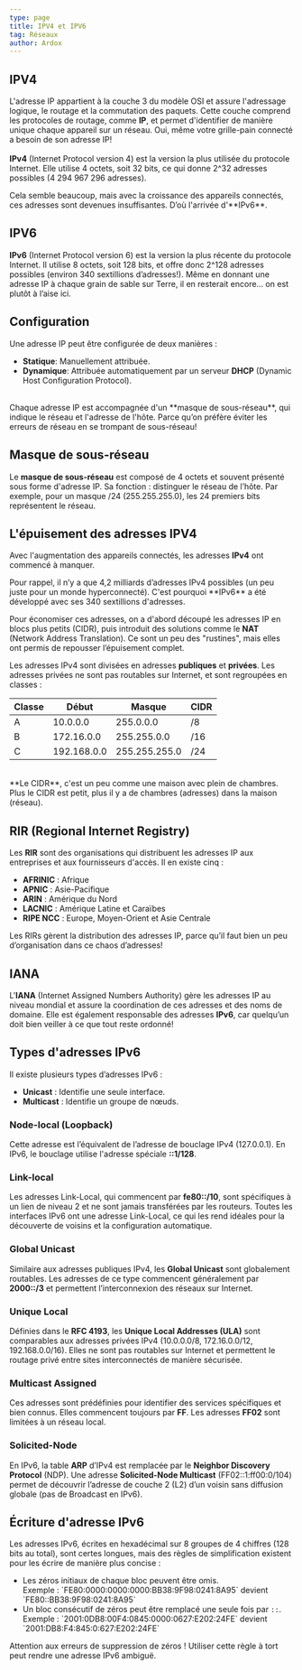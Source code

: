 ```yaml
---
type: page
title: IPV4 et IPV6
tag: Réseaux
author: Ardox
---
```


## IPV4
L'adresse IP appartient à la couche 3 du modèle OSI et assure l'adressage logique, le routage et la commutation des paquets. Cette couche comprend les protocoles de routage, comme **IP**, et permet d'identifier de manière unique chaque appareil sur un réseau. Oui, même votre grille-pain connecté a besoin de son adresse IP!  
<br />
**IPv4** (Internet Protocol version 4) est la version la plus utilisée du protocole Internet. Elle utilise 4 octets, soit 32 bits, ce qui donne 2^32 adresses possibles (4 294 967 296 adresses). 
<div class="p-4 font-mono border-l-2 border-primary bg-mbg my-6">
Cela semble beaucoup, mais avec la croissance des appareils connectés, ces adresses sont devenues insuffisantes. D’où l'arrivée d'**IPv6**.
</div>
<div className="seperator" />

## IPV6
**IPv6** (Internet Protocol version 6) est la version la plus récente du protocole Internet. Il utilise 8 octets, soit 128 bits, et offre donc 2^128 adresses possibles (environ 340 sextillions d’adresses!). Même en donnant une adresse IP à chaque grain de sable sur Terre, il en resterait encore... on est plutôt à l’aise ici.

<div className="seperator" />

## Configuration
Une adresse IP peut être configurée de deux manières :

- **Statique**: Manuellement attribuée.
- **Dynamique**: Attribuée automatiquement par un serveur **DHCP** (Dynamic Host Configuration Protocol).
<br />
Chaque adresse IP est accompagnée d'un **masque de sous-réseau**, qui indique le réseau et l'adresse de l'hôte. Parce qu’on préfère éviter les erreurs de réseau en se trompant de sous-réseau!

<div className="seperator" />

## Masque de sous-réseau
Le **masque de sous-réseau** est composé de 4 octets et souvent présenté sous forme d'adresse IP. Sa fonction : distinguer le réseau de l’hôte. Par exemple, pour un masque /24 (255.255.255.0), les 24 premiers bits représentent le réseau.

<div className="seperator" />

## L'épuisement des adresses IPV4
Avec l'augmentation des appareils connectés, les adresses **IPv4** ont commencé à manquer. 

<div class="p-4 font-mono border-l-2 border-primary bg-mbg my-6">
Pour rappel, il n’y a que 4,2 milliards d’adresses IPv4 possibles (un peu juste pour un monde hyperconnecté). C'est pourquoi **IPv6** a été développé avec ses 340 sextillions d'adresses.
</div>

Pour économiser ces adresses, on a d'abord découpé les adresses IP en blocs plus petits (CIDR), puis introduit des solutions comme le **NAT** (Network Address Translation). Ce sont un peu des "rustines", mais elles ont permis de repousser l’épuisement complet.

Les adresses IPv4 sont divisées en adresses **publiques** et **privées**. Les adresses privées ne sont pas routables sur Internet, et sont regroupées en classes :
  
| Classe | Début     | Masque         | CIDR |
|--------|-----------|----------------|------|
| A      | 10.0.0.0  | 255.0.0.0      | /8   |
| B      | 172.16.0.0| 255.255.0.0    | /16  |
| C      | 192.168.0.0| 255.255.255.0 | /24  |

<br />
<div class="p-4 font-mono border-l-2 border-primary bg-mbg my-6">
**Le CIDR**, c'est un peu comme une maison avec plein de chambres. Plus le CIDR est petit, plus il y a de chambres (adresses) dans la maison (réseau).
</div>

<div className="seperator" />

## RIR (Regional Internet Registry)
Les **RIR** sont des organisations qui distribuent les adresses IP aux entreprises et aux fournisseurs d'accès. Il en existe cinq :
  
- **AFRINIC** : Afrique
- **APNIC** : Asie-Pacifique
- **ARIN** : Amérique du Nord
- **LACNIC** : Amérique Latine et Caraïbes
- **RIPE NCC** : Europe, Moyen-Orient et Asie Centrale

Les RIRs gèrent la distribution des adresses IP, parce qu’il faut bien un peu d’organisation dans ce chaos d’adresses!

<div className="seperator" />

## IANA
L'**IANA** (Internet Assigned Numbers Authority) gère les adresses IP au niveau mondial et assure la coordination de ces adresses et des noms de domaine. Elle est également responsable des adresses **IPv6**, car quelqu’un doit bien veiller à ce que tout reste ordonné!

<div className="seperator" />

## Types d'adresses IPv6
Il existe plusieurs types d’adresses IPv6 :

- **Unicast** : Identifie une seule interface.
- **Multicast** : Identifie un groupe de nœuds.

<Diagram src="https://castr.com/blog/wp-content/uploads/2023/05/Unicast-vs-Multicast-vs-Broadcast-1-scaled.jpg" />

<div className="seperator" />

### Node-local (Loopback)
Cette adresse est l’équivalent de l’adresse de bouclage IPv4 (127.0.0.1). En IPv6, le bouclage utilise l'adresse spéciale **::1/128**.

### Link-local
Les adresses Link-Local, qui commencent par **fe80::/10**, sont spécifiques à un lien de niveau 2 et ne sont jamais transférées par les routeurs. Toutes les interfaces IPv6 ont une adresse Link-Local, ce qui les rend idéales pour la découverte de voisins et la configuration automatique.

### Global Unicast
Similaire aux adresses publiques IPv4, les **Global Unicast** sont globalement routables. Les adresses de ce type commencent généralement par **2000::/3** et permettent l’interconnexion des réseaux sur Internet.

### Unique Local
Définies dans le **RFC 4193**, les **Unique Local Addresses (ULA)** sont comparables aux adresses privées IPv4 (10.0.0.0/8, 172.16.0.0/12, 192.168.0.0/16). Elles ne sont pas routables sur Internet et permettent le routage privé entre sites interconnectés de manière sécurisée.

### Multicast Assigned
Ces adresses sont prédéfinies pour identifier des services spécifiques et bien connus. Elles commencent toujours par **FF**. Les adresses **FF02** sont limitées à un réseau local.

### Solicited-Node
En IPv6, la table **ARP** d’IPv4 est remplacée par le **Neighbor Discovery Protocol** (NDP). Une adresse **Solicited-Node Multicast** (FF02::1:ff00:0/104) permet de découvrir l’adresse de couche 2 (L2) d’un voisin sans diffusion globale (pas de Broadcast en IPv6).

<div className="seperator" />

## Écriture d'adresse IPv6
Les adresses IPv6, écrites en hexadécimal sur 8 groupes de 4 chiffres (128 bits au total), sont certes longues, mais des règles de simplification existent pour les écrire de manière plus concise :

- Les zéros initiaux de chaque bloc peuvent être omis.
  <div class="p-4 font-mono border-l-2 border-white bg-mbg my-6">
  Exemple : `FE80:0000:0000:0000:BB38:9F98:0241:8A95` devient `FE80::BB38:9F98:0241:8A95`
  </div>
- Un bloc consécutif de zéros peut être remplacé une seule fois par `::`.
  <div class="p-4 font-mono border-l-2 border-white bg-mbg my-6">
  Exemple : `2001:0DB8:00F4:0845:0000:0627:E202:24FE` devient `2001:DB8:F4:845:0:627:E202:24FE`
  </div>

<div class="p-4 font-mono border-l-2 border-red bg-mbg my-6">
Attention aux erreurs de suppression de zéros ! Utiliser cette règle à tort peut rendre une adresse IPv6 ambiguë.
</div>

<div className="seperator" />
